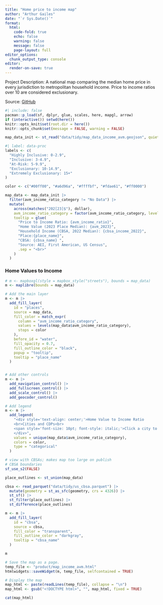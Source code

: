 ```yaml
---
title: "Home price to income map"
author: "Arthur Gailes"
date: "`r Sys.Date()`"
format:
  html:
    code-fold: true
    echo: false
    warning: false
    message: false
    page-layout: full
editor_options:
  chunk_output_type: console
editor:
  render-on-save: true
---
```


Project Description: A national map comparing the median home price in every jurisdiction to metropolitan household income. Price to income ratios over 10 are considered exclusionary.

Source: [GitHub](https://github.com/arthurgailes/us_price_to_income)

<!-- Note: the render moves the html doc to ../docs, and that seems to take
another 5 min after rendering. -->


```r
#| include: false
pacman::p_load(sf, dplyr, glue, scales, here, mapgl, arrow)
if (interactive()) setwd(here())
knitr::opts_knit$set(root.dir = here())
knitr::opts_chunk$set(message = FALSE, warning = FALSE)

```

```r
map_data_init <- st_read("data/tidy/map_data_income_avm.geojson", quiet = TRUE)

#| label: data-proc
labels <- c(
  "Highly Inclusive: 0-2.9",
  "Inclusive: 3-4.9",
  "At-Risk: 5-9.9",
  "Exclusionary: 10-14.9",
  "Extremely Exclusionary: 15+"
)

color <- c("#00ff00", "#a6d96a", "#ffffbf", "#fdae61", "#ff0000")

map_data <- map_data_init |>
  filter(avm_income_ratio_category != "No Data") |>
  mutate(
    across(matches("202[23]$"), dollar),
    avm_income_ratio_category = factor(avm_income_ratio_category, levels = labels),
    tooltip = glue(
      "Price to Income Ratio: {avm_income_ratio}",
      "Home Value (2023 Place Median): {avm_2023}",
      "Household Income (CBSA, 2022 Median): {cbsa_income_2022}",
      "Place:{place_name}",
      "CBSA: {cbsa_name} ",
      "Source: AEI, First American, US Census",
      .sep = "<br>"
    )
  )
```





### Home Values to Income

```r

# m <- mapboxgl(style = mapbox_style("streets"), bounds = map_data)
m <- maplibre(bounds = map_data)

# Add the main layer
m <- m |>
  add_fill_layer(
    id = "places",
    source = map_data,
    fill_color = match_expr(
      column = "avm_income_ratio_category",
      values = levels(map_data$avm_income_ratio_category),
      stops = color
    ),
    before_id = "water",
    fill_opacity = 0.7,
    fill_outline_color = "black",
    popup = "tooltip",
    tooltip = "place_name"
  )


# Add other controls
m <- m |>
  add_navigation_control() |>
  add_fullscreen_control() |>
  add_scale_control() |>
  add_geocoder_control()

# Add legend
m <- m |>
  add_legend(
    "<div style='text-align: center;'>Home Value to Income Ratio
    <br>Cities and CDPs<br>
    <span style='font-size: 10pt; font-style: italic;'>Click a city to expand</span>
    </div>",
    values = unique(map_data$avm_income_ratio_category),
    colors = color,
    type = "categorical"
  )

```


```r
# view with CBSAs; makes map too large on publish
# CBSA boundaries
sf_use_s2(FALSE)

place_outlines <- st_union(map_data)

cbsa <- read_parquet("data/tidy/us_cbsa.parquet") |> 
  mutate(geometry = st_as_sfc(geometry, crs = 4326)) |> 
  st_sf() |> 
  st_filter(place_outlines) |> 
  st_difference(place_outlines)

m <- m |>
  add_fill_layer(
    id = "cbsa",
    source = cbsa,
    fill_color = "transparent",
    fill_outline_color = "darkgray",
    tooltip = "cbsa_name"
  )

m
```

```r
# Save the map as a page.
temp_file <- "product/map_income_avm.html"
htmlwidgets::saveWidget(m, temp_file, selfcontained = TRUE)

# Display the map
map_html <- paste(readLines(temp_file), collapse = "\n")
map_html <- gsub("<!DOCTYPE html>", "", map_html, fixed = TRUE)

cat(map_html)
```

